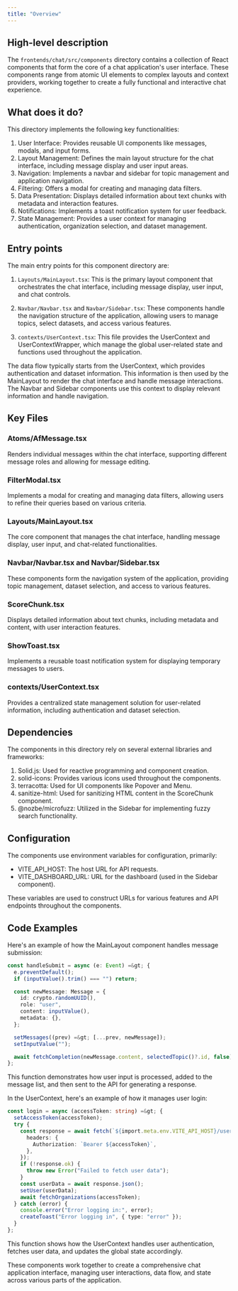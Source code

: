 ```yaml
---
title: "Overview"
---
```


## High-level description
The `frontends/chat/src/components` directory contains a collection of React components that form the core of a chat application's user interface. These components range from atomic UI elements to complex layouts and context providers, working together to create a fully functional and interactive chat experience.

## What does it do?
This directory implements the following key functionalities:

1. User Interface: Provides reusable UI components like messages, modals, and input forms.
2. Layout Management: Defines the main layout structure for the chat interface, including message display and user input areas.
3. Navigation: Implements a navbar and sidebar for topic management and application navigation.
4. Filtering: Offers a modal for creating and managing data filters.
5. Data Presentation: Displays detailed information about text chunks with metadata and interaction features.
6. Notifications: Implements a toast notification system for user feedback.
7. State Management: Provides a user context for managing authentication, organization selection, and dataset management.

## Entry points
The main entry points for this component directory are:

1. `Layouts/MainLayout.tsx`: This is the primary layout component that orchestrates the chat interface, including message display, user input, and chat controls.

2. `Navbar/Navbar.tsx` and `Navbar/Sidebar.tsx`: These components handle the navigation structure of the application, allowing users to manage topics, select datasets, and access various features.

3. `contexts/UserContext.tsx`: This file provides the UserContext and UserContextWrapper, which manage the global user-related state and functions used throughout the application.

The data flow typically starts from the UserContext, which provides authentication and dataset information. This information is then used by the MainLayout to render the chat interface and handle message interactions. The Navbar and Sidebar components use this context to display relevant information and handle navigation.

## Key Files

### Atoms/AfMessage.tsx
Renders individual messages within the chat interface, supporting different message roles and allowing for message editing.

### FilterModal.tsx
Implements a modal for creating and managing data filters, allowing users to refine their queries based on various criteria.

### Layouts/MainLayout.tsx
The core component that manages the chat interface, handling message display, user input, and chat-related functionalities.

### Navbar/Navbar.tsx and Navbar/Sidebar.tsx
These components form the navigation system of the application, providing topic management, dataset selection, and access to various features.

### ScoreChunk.tsx
Displays detailed information about text chunks, including metadata and content, with user interaction features.

### ShowToast.tsx
Implements a reusable toast notification system for displaying temporary messages to users.

### contexts/UserContext.tsx
Provides a centralized state management solution for user-related information, including authentication and dataset selection.

## Dependencies
The components in this directory rely on several external libraries and frameworks:

1. Solid.js: Used for reactive programming and component creation.
2. solid-icons: Provides various icons used throughout the components.
3. terracotta: Used for UI components like Popover and Menu.
4. sanitize-html: Used for sanitizing HTML content in the ScoreChunk component.
5. @nozbe/microfuzz: Utilized in the Sidebar for implementing fuzzy search functionality.

## Configuration
The components use environment variables for configuration, primarily:

- VITE_API_HOST: The host URL for API requests.
- VITE_DASHBOARD_URL: URL for the dashboard (used in the Sidebar component).

These variables are used to construct URLs for various features and API endpoints throughout the components.

## Code Examples

Here's an example of how the MainLayout component handles message submission:

```typescript
const handleSubmit = async (e: Event) =&gt; {
  e.preventDefault();
  if (inputValue().trim() === "") return;

  const newMessage: Message = {
    id: crypto.randomUUID(),
    role: "user",
    content: inputValue(),
    metadata: {},
  };

  setMessages((prev) =&gt; [...prev, newMessage]);
  setInputValue("");

  await fetchCompletion(newMessage.content, selectedTopic()?.id, false);
};
```

This function demonstrates how user input is processed, added to the message list, and then sent to the API for generating a response.

In the UserContext, here's an example of how it manages user login:

```typescript
const login = async (accessToken: string) =&gt; {
  setAccessToken(accessToken);
  try {
    const response = await fetch(`${import.meta.env.VITE_API_HOST}/user`, {
      headers: {
        Authorization: `Bearer ${accessToken}`,
      },
    });
    if (!response.ok) {
      throw new Error("Failed to fetch user data");
    }
    const userData = await response.json();
    setUser(userData);
    await fetchOrganizations(accessToken);
  } catch (error) {
    console.error("Error logging in:", error);
    createToast("Error logging in", { type: "error" });
  }
};
```

This function shows how the UserContext handles user authentication, fetches user data, and updates the global state accordingly.

These components work together to create a comprehensive chat application interface, managing user interactions, data flow, and state across various parts of the application.